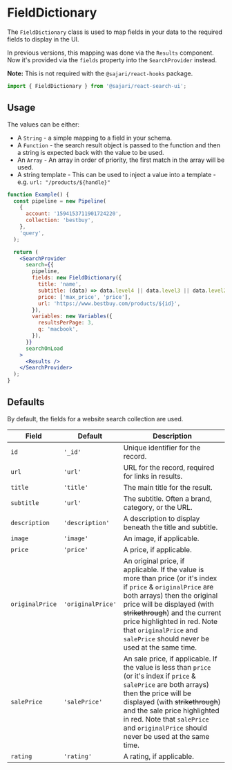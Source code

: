 
<SEO
  title="FieldDictionary"
  scope={scopes.classes}
  description="The FieldDictionary class is used to map fields in your data to the required fields to display in the UI. "
/>

# FieldDictionary

The `FieldDictionary` class is used to map fields in your data to the required fields to display in the UI.

In previous versions, this mapping was done via the `Results` component. Now it's provided via the `fields` property into the `SearchProvider` instead.

**Note:** This is not required with the `@sajari/react-hooks` package.

```js
import { FieldDictionary } from '@sajari/react-search-ui';
```

## Usage

The values can be either:

- A `String` - a simple mapping to a field in your schema.
- A `Function` - the search result object is passed to the function and then a string is expected back with the value to be used.
- An `Array` - An array in order of priority, the first match in the array will be used.
- A string template - This can be used to inject a value into a template - e.g. `url: "/products/${handle}"`

```jsx
function Example() {
  const pipeline = new Pipeline(
    {
      account: '1594153711901724220',
      collection: 'bestbuy',
    },
    'query',
  );

  return (
    <SearchProvider
      search={{
        pipeline,
        fields: new FieldDictionary({
          title: 'name',
          subtitle: (data) => data.level4 || data.level3 || data.level2 || data.level1 || data.brand,
          price: ['max_price', 'price'],
          url: 'https://www.bestbuy.com/products/${id}',
        }),
        variables: new Variables({
          resultsPerPage: 3,
          q: 'macbook',
        }),
      }}
      searchOnLoad
    >
      <Results />
    </SearchProvider>
  );
}
```

## Defaults

By default, the fields for a website search collection are used.

| Field           | Default           | Description                                                                                                                                                                                                                                                                                                                  |
| --------------- | ----------------- | ---------------------------------------------------------------------------------------------------------------------------------------------------------------------------------------------------------------------------------------------------------------------------------------------------------------------------- |
| `id`            | `'_id'`           | Unique identifier for the record.                                                                                                                                                                                                                                                                                            |
| `url`           | `'url'`           | URL for the record, required for links in results.                                                                                                                                                                                                                                                                           |
| `title`         | `'title'`         | The main title for the result.                                                                                                                                                                                                                                                                                               |
| `subtitle`      | `'url'`           | The subtitle. Often a brand, category, or the URL.                                                                                                                                                                                                                                                                           |
| `description`   | `'description'`   | A description to display beneath the title and subtitle.                                                                                                                                                                                                                                                                     |
| `image `        | `'image'`         | An image, if applicable.                                                                                                                                                                                                                                                                                                     |
| `price`         | `'price'`         | A price, if applicable.                                                                                                                                                                                                                                                                                                      |
| `originalPrice` | `'originalPrice'` | An original price, if applicable. If the value is more than price (or it's index if `price` & `originalPrice` are both arrays) then the original price will be displayed (with ~~strikethrough~~) and the current price highlighted in red. Note that `originalPrice` and `salePrice` should never be used at the same time. |
| `salePrice`     | `'salePrice'`     | An sale price, if applicable. If the value is less than `price` (or it's index if `price` & `salePrice` are both arrays) then the price will be displayed (with ~~strikethrough~~) and the sale price highlighted in red. Note that `salePrice` and `originalPrice` should never be used at the same time.                   |
| `rating`        | `'rating'`        | A rating, if applicable.                                                                                                                                                                                                                                                                                                     |
